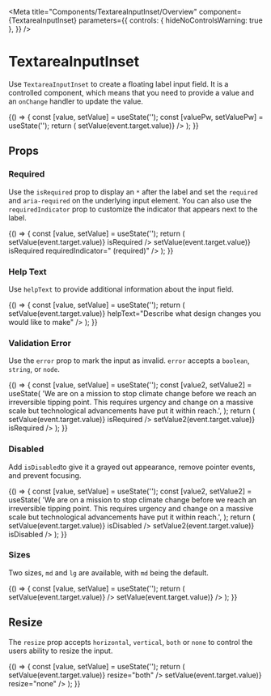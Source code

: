 
<Meta
  title="Components/TextareaInputInset/Overview"
  component={TextareaInputInset}
  parameters={{
    controls: { hideNoControlsWarning: true },
  }}
/>

# TextareaInputInset

Use `TextareaInputInset` to create a floating label input field. It is a controlled component, which means that you need to provide a value and an `onChange` handler to update the value.

<Canvas withSource="open">
  <Story name="Default">
    {() => {
      const [value, setValue] = useState('');
      const [valuePw, setValuePw] = useState('');
      return (
        <Box gap="md">
          <TextareaInputInset
            id="textareaInputDefault"
            value={value}
            label="Multi-line Text Input"
            placeholder="Enter your message"
            onChange={event => setValue(event.target.value)}
          />
        </Box>
      );
    }}
  </Story>
</Canvas>

## Props

<ArgsTable of={TextareaInputInset} />

### Required

Use the `isRequired` prop to display an `*` after the label and set the `required` and `aria-required` on the underlying input element. You can also use the `requiredIndicator` prop to customize the indicator that appears next to the label.

<Canvas>
  <Story name="Required">
    {() => {
      const [value, setValue] = useState('');
      return (
        <Box gap="md">
          <TextareaInputInset
            id="requiredInput"
            value={value}
            label="Required Input"
            placeholder="Enter your email address"
            onChange={event => setValue(event.target.value)}
            isRequired
          />
          <TextareaInputInset
            id="customRequiredInput"
            value={value}
            label="Required Input"
            onChange={event => setValue(event.target.value)}
            isRequired
            requiredIndicator=" (required)"
          />
        </Box>
      );
    }}
  </Story>
</Canvas>

### Help Text

Use `helpText` to provide additional information about the input field.

<Canvas>
  <Story name="Help Text">
    {() => {
      const [value, setValue] = useState('');
      return (
        <TextareaInputInset
          id="helpTextStory"
          value={value}
          label="Design Request Note"
          onChange={event => setValue(event.target.value)}
          helpText="Describe what design changes you would like to make"
        />
      );
    }}
  </Story>
</Canvas>

### Validation Error

Use the `error` prop to mark the input as invalid. `error` accepts a `boolean`, `string`, or `node`.

<Canvas>
  <Story name="Error">
    {() => {
      const [value, setValue] = useState('');
      const [value2, setValue2] = useState(
        'We are on a mission to stop climate change before we reach an irreversible tipping point. This requires urgency and change on a massive scale but technological advancements have put it within reach.',
      );
      return (
        <Box gap="md">
          <TextareaInputInset
            id="error1"
            value={value}
            label="Note"
            error="Note is required"
            onChange={event => setValue(event.target.value)}
            isRequired
          />
          <TextareaInputInset
            id="error2"
            value={value2}
            label="Note"
            error="Note is required"
            helpText="Add context to your note"
            onChange={event => setValue2(event.target.value)}
            isRequired
          />
        </Box>
      );
    }}
  </Story>
</Canvas>

### Disabled

Add `isDisabled`to give it a grayed out appearance, remove pointer events, and prevent focusing.

<Canvas>
  <Story name="Disabled">
    {() => {
      const [value, setValue] = useState('');
      const [value2, setValue2] = useState(
        'We are on a mission to stop climate change before we reach an irreversible tipping point. This requires urgency and change on a massive scale but technological advancements have put it within reach.',
      );
      return (
        <Box gap="md">
          <TextareaInputInset
            id="disabled"
            value={value}
            label="Disabled"
            onChange={event => setValue(event.target.value)}
            isDisabled
          />
          <TextareaInputInset
            id="disabledValue"
            value={value2}
            label="Disabled with Value"
            onChange={event => setValue2(event.target.value)}
            isDisabled
          />
        </Box>
      );
    }}
  </Story>
</Canvas>

### Sizes

Two sizes, `md` and `lg` are available, with `md` being the default.

<Canvas>
  <Story name="Sizes">
    {() => {
      const [value, setValue] = useState('');
      return (
        <Box gap="md">
          <TextareaInputInset
            id="mdTextInput"
            value={value}
            label="Medium Input"
            size="md"
            onChange={event => setValue(event.target.value)}
          />
          <TextareaInputInset
            id="lgTextInput"
            value={value}
            label="Large Input"
            size="lg"
            onChange={event => setValue(event.target.value)}
          />
        </Box>
      );
    }}
  </Story>
</Canvas>

## Resize

The `resize` prop accepts `horizontal`, `vertical`, `both` or `none` to control the users ability to resize the input.

<Canvas>
  <Story name="Resize">
    {() => {
      const [value, setValue] = useState('');
      return (
        <Box gap="md">
          <TextareaInputInset
            id="resizeBoth"
            value={value}
            label="Resize Me Vertically and Horizontally"
            onChange={event => setValue(event.target.value)}
            resize="both"
          />
          <TextareaInputInset
            id="resizeNone"
            value={value}
            label="Can't resize me"
            onChange={event => setValue(event.target.value)}
            resize="none"
          />
        </Box>
      );
    }}
  </Story>
</Canvas>

